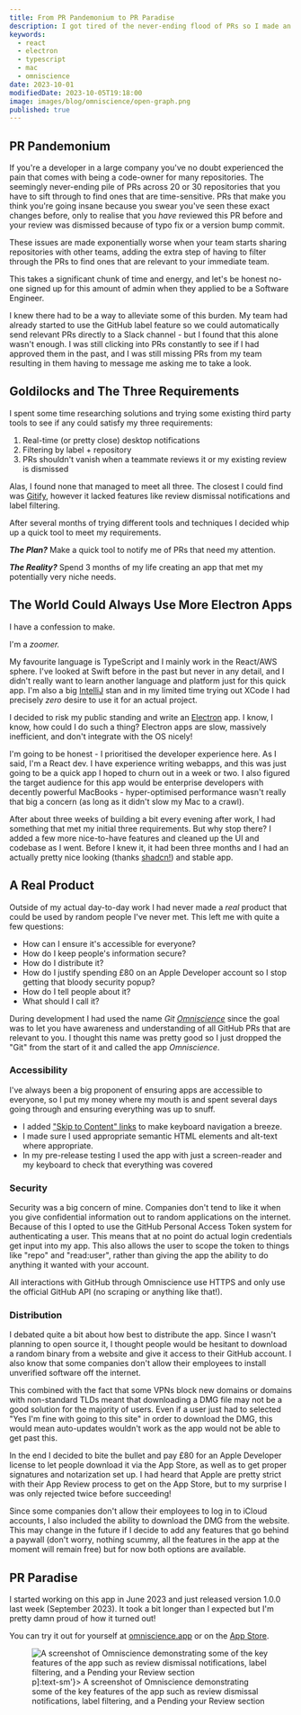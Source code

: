 ```yaml
---
title: From PR Pandemonium to PR Paradise
description: I got tired of the never-ending flood of PRs so I made an app to help me de-clutter
keywords:
  - react
  - electron
  - typescript
  - mac
  - omniscience
date: 2023-10-01
modifiedDate: 2023-10-05T19:18:00
image: images/blog/omniscience/open-graph.png
published: true
---
```


## PR Pandemonium

If you're a developer in a large company you've no doubt experienced the pain that comes with being a code-owner for
many repositories.
The seemingly never-ending pile of PRs across 20 or 30 repositories that you have to sift through to
find ones that are time-sensitive.
PRs that make you think you're going insane because you swear you've seen these exact changes
before, only to realise that you _have_ reviewed this PR before and your review was dismissed because of typo fix or a
version bump commit.

These issues are made exponentially worse when your team starts sharing repositories with other teams, adding the
extra step of having to filter through the PRs to find ones that are relevant to your immediate team.

This takes a significant chunk of time and energy, and let's be honest no-one signed up for this amount of
admin when they applied to be a Software Engineer.

I knew there had to be a way to alleviate some of this burden. My team had already started to use the GitHub label
feature so we could automatically send relevant PRs directly to a Slack channel - but I found that this alone wasn't
enough. I was still clicking into PRs constantly to see if I had approved them in the past,
and I was still missing PRs from my team resulting in them having to message me asking me to take a look.

## Goldilocks and The Three Requirements

I spent some time researching solutions and trying some existing third party tools to see if any could satisfy my
three requirements:

1. Real-time (or pretty close) desktop notifications
2. Filtering by label + repository
3. PRs shouldn't vanish when a teammate reviews it or my existing review is dismissed

Alas, I found none that managed to meet all three. The closest I could find was [Gitify](https://www.gitify.io/),
however it lacked features like review dismissal notifications and label filtering.

After several months of trying different tools and techniques I decided whip up a quick tool to meet my requirements.

**_The Plan?_**
Make a quick tool to notify me of PRs that need my attention.

**_The Reality?_**
Spend 3 months of my life creating an app that met my potentially very niche needs.

## The World Could Always Use More Electron Apps

I have a confession to make.

I'm a _zoomer._

My favourite language is TypeScript and I mainly work in the React/AWS sphere. I've looked at Swift before in the
past but never in any detail, and I didn't really want to learn another language and platform just for this quick app.
I'm also a big [IntelliJ](https://www.jetbrains.com/idea/) stan and in my limited time trying out XCode I had precisely
_zero_ desire to use it for an actual project.

I decided to risk my public standing and write an [Electron](https://electronjs.org/) app. I know, I know, how could
I do such a thing? Electron apps are slow, massively inefficient, and don't integrate with the OS nicely!

I'm going to be honest - I prioritised the developer experience here. As I said, I'm a React dev. I have experience
writing webapps, and this was just going to be a quick app I hoped to churn out in a week or two. I also figured
the target audience for this app would be enterprise developers with decently powerful MacBooks - hyper-optimised
performance wasn't really that big a concern (as long as it didn't slow my Mac to a crawl).

After about three weeks of building a bit every evening after work, I had something that met my initial three
requirements. But why stop there? I added a few more nice-to-have features and cleaned up the UI and codebase as I
went. Before I knew it, it had been three months and I had an actually pretty nice looking
(thanks [shadcn!](https://ui.shadcn.com/)) and stable app.

## A Real Product

Outside of my actual day-to-day work I had never made a _real_ product that could be used by random people I've
never met. This left me with quite a few questions:

- How can I ensure it's accessible for everyone?
- How do I keep people's information secure?
- How do I distribute it?
- How do I justify spending £80 on an Apple Developer account so I stop getting that bloody security popup?
- How do I tell people about it?
- What should I call it?

During development I had used the name _Git [Omniscience](https://www.merriam-webster.com/dictionary/omniscient)_
since the goal was to let you have awareness and understanding of all GitHub PRs that are relevant to you. I thought
this name was pretty good so I just dropped the "Git" from the start of it and called the app _Omniscience_.

### Accessibility

I've always been a big proponent of ensuring apps are accessible to everyone, so I put my money where my mouth is
and spent several days going through and ensuring everything was up to snuff.

- I added ["Skip to Content" links](https://css-tricks.com/how-to-create-a-skip-to-content-link/) to make keyboard
  navigation a breeze.
- I made sure I used appropriate semantic HTML elements and alt-text where appropriate.
- In my pre-release testing I used the app with just a screen-reader and my keyboard to check that everything was
  covered

### Security

Security was a big concern of mine. Companies don't tend to like it when you give confidential information out to
random applications on the internet. Because of this I opted to use the GitHub Personal Access Token system for
authenticating a user. This means that at no point do actual login credentials get input into my app. This also
allows the user to scope the token to things like "repo" and "read:user", rather than giving the app the ability to
do anything it wanted with your account.

All interactions with GitHub through Omniscience use HTTPS and only use the official GitHub API (no scraping or
anything like that!).

### Distribution

I debated quite a bit about how best to distribute the app. Since I wasn't planning to open source it, I thought
people would be hesitant to download a random binary from a website and give it access to their GitHub account. I
also know that some companies don't allow their employees to install unverified software off the internet.

This combined with the fact that some VPNs block new domains or domains with non-standard TLDs meant that
downloading a DMG file may not be a good solution for the majority of users. Even if a user just had to selected
"Yes I'm fine with going to this site" in order to download the DMG, this would mean auto-updates wouldn't work as
the app would not be able to get past this.

In the end I decided to bite the bullet and pay £80 for an Apple Developer license to let people download it via the
App Store, as well as to get proper signatures and notarization set up. I had heard that Apple are pretty strict
with their App Review process to get on the App Store, but to my surprise I was only rejected twice before succeeding!

Since some companies don't allow their employees to log in to iCloud accounts, I also included the ability to
download the DMG from the website. This may change in the future if I decide to add any features that go behind a
paywall (don't worry, nothing scummy, all the features in the app at the moment will remain free) but for now both
options are available.

## PR Paradise

I started working on this app in June 2023 and just released version 1.0.0 last week (September 2023). It took a bit
longer than I expected but I'm pretty damn proud of how it turned out!

You can try it out for yourself at [omniscience.app](https://omniscience.app) or on the
[App Store](https://apps.apple.com/gb/app/omniscience-for-github/id6467049481?mt=12).

<figure className={'mx-auto my-4 md:w-3/4'}>
	<img
		src="/images/blog/omniscience/light-home.png"
		alt="A screenshot of Omniscience demonstrating some of the key features of the app such as review dismissal
		notifications, label filtering, and a Pending your Review section"
		className={
			'mx-auto block aspect-video rounded-md object-contain dark:hidden '
		}
	/>
	<img
		src="/images/blog/omniscience/dark-home.png"
		alt="A screenshot of Omniscience demonstrating some of the key features of the app such as review dismissal
		notifications, label filtering, and a Pending your Review section"
		className={
			'mx-auto hidden aspect-video rounded-md object-contain dark:block'
		}
	/>
	<figcaption className={'text-center italic [&>p]:text-sm'}>
		A screenshot of Omniscience demonstrating some of the key features of the
		app such as review dismissal notifications, label filtering, and a Pending
		your Review section
	</figcaption>
</figure>
